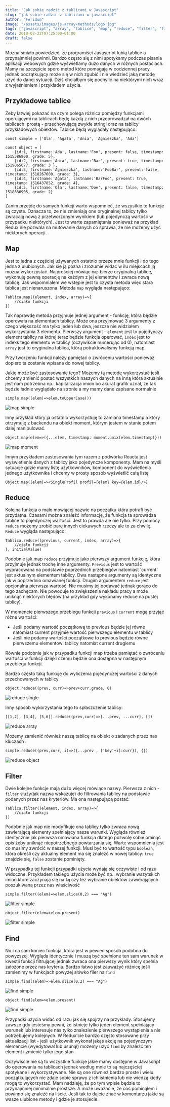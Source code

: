 ```yaml
---
title: "Jak sobie radzić z tablicami w Javascript"
slug: "jak-sobie-radzic-z-tablicami-w-javascript"
author: "Feridum"
image: "/assets/images/js-array-methods/logo.jpg"
tags: ["javascript", "array", "tablice", "map", "reduce", "filter", "find"]
date: 2018-02-22T07:25:00+01:00
draft: false
---
```


Można śmiało powiedzieć, że programiści Javascript lubią tablice a przynajmniej powinni. Bardzo często się z nimi spotykamy podczas pisania aplikacji webowych gdzie wyświetlamy dużo danych w różnych postaciach. Mamy na szczęście sporo metod które pomagają w codziennej pracy jednak początkujący może się w nich zgubić i nie wiedzieć jaką metodę użyć do danej sytuacji. Dziś chciałbym się pochylić na niektórymi  nich wraz z wyjaśnieniem i przykładem użycia.



## Przykładowe tablice

Żeby łatwiej pokazać na czym polega różnica pomiędzy funkcjami operującymi na tablicach będę każdą z nich przeprowadzał na dwóch tablicach: prostą - przechowującą zwykłe stringi oraz na tablicy przykładowych obiektów. Tablice będą wyglądały następująco: 
```
const simple = ['Ola', 'Agata', 'Ania', 'Agnieszka', 'Ada']

```

```
const object = [
	{id:1, firstname:'Ada', lastname:'Foo', present: false, timestamp: 1515586800, grade: 5},
	{id:2, firstname:'Ania', lastname:'Bar', present: true, timestamp: 1519065677, grade: 3 },
	{id:3, firstname:'Agnieszka', lastname:'FooBar', present: false, timestamp: 1518267600, grade: 3},
	{id:4, firstname:'Agata', lastname:'BarFoo', present: true, timestamp: 1516437852, grade: 4},
	{id:5, firstname:'Ola', lastname:'Doe', present: false, timestamp: 1518630905, grade: 2}
]

```
Zanim przejdę do samych funkcji warto wspomnieć, że wszystkie te funkcje są czyste. Oznacza to, że nie zmieniają one oryginalnej tablicy tylko zwracają nową z przetworzonym wynikiem (lub pojedynczą wartość w przypadku niektórych). Jest to warte zapamiętania ponieważ na przykład Redux nie pozwala na mutowanie danych co sprawia, że nie możemy użyć niektórych operacji.  

## Map

Jest to jedna z częściej używanych ostatnio przeze mnie funkcji i do tego jedna z ulubionych. Jak się ją pozna i zrozumie widać w ilu miejscach ją można wykorzystać. Najprościej mówiąc `map` bierze oryginalną tablicę, wykonuję pewną operację na każdym z jej elementów i zwraca nową tablicę. Jak wspomniałem we wstępie jest to czysta metoda więc stara tablica jest nienaruszona. Metoda `map` wygląda następująco: 

```
Tablica.map((element, index, array)=>{
	//ciało funkcji
})

```
Tak naprawdę metoda przyjmuje jednej argument - funkcję, która będzie operowała na elementach tablicy. Może ona przyjmować 3 argumenty z czego większość ma tylko jeden lub dwa, jeszcze nie widziałem wykorzystania 3 elementu. Pierwszy argument - `element` jest to pojedynczy element tablicy na której teraz będzie funkcja operować, `index` jest to indeks tego elementu w tablicy (oczywiście numerując od 0), natomiast `array` jest to oryginalna tablica, którą potraktowaliśmy funkcją map. 

Przy tworzeniu funkcji należy pamiętać o zwróceniu wartości ponieważ dopiero ta zostanie wpisana do nowej tablicy.

Jakie może być zastosowanie tego? Możemy tą metodę wykorzystać jeśli chcemy zmienić postać wszystkich naszych danych na inną która aktualnie jest nam potrzebna np.: kapitalizacja imion bo akurat grafik uznał, że tak będzie ładnie wyglądało na stronie a my mamy dane zapisane normalnie 

```
simple.map((elem)=>elem.toUpperCase())

```
![map simple](/assets/images/js-array-methods/map-simple.png)

Inny przykład który ja ostatnio wykorzystuję to zamiana timestamp'a który otrzymuję z backendu na obiekt moment, którym jestem w stanie potem dalej manipulować. 

```
object.map(elem=>({...elem, timestamp: moment.unix(elem.timestamp)}))

```
![map moment](/assets/images/js-array-methods/map-moment.png)

Innym przykładem zastosowania tym razem z podwórka Reacta jest wyświetlenie danych z tablicy jako pojedyncze komponenty. Mam na myśli sytuacje gdzie mamy listę użytkowników, komponent do wyświetlenia jednego użytkownika i chcemy w prosty sposób wyświetlić całą listę

```
Object.map((elem)=><SingleProfil profil={elem} key={elem.id}/>)

```

## Reduce

Kolejna funkcja o mało mówiącej nazwie na początku która potrafi być przydatna. Czasami można znaleźć informację, że funkcja ta sprowadza tablice to pojedynczej wartości.  Jest to prawda ale nie tylko. Przy pomocy `reduce` możemy zrobić parę innych ciekawych rzeczy ale to za chwilę. `Reduce` wygląda następująco: 

```
Tablica.reduce((previous, current, index, array)=>{
	//ciało funkcji
}, initialValue)

```
Podobnie jak map `reduce` przyjmuje jako pierwszy argument funkcję, która przyjmuje jednak trochę inne argumenty. `Previous` jest to wartość wypracowana na podstawie poprzednich przebiegów natomiast 'current' jest aktualnym elementem tablicy. Dwa następne argumenty są identyczne jak w poprzednio omawianej funkcji. Drugim argumentem `reduce` jest opcjonalna pierwsza wartość. Nie musimy jej podawać jednak gorąco do tego zachęcam. Nie powoduje to zwiększenia nakładu pracy a może uniknąć niektórych błędów (na przykład gdy wykonamy reduce na pustej tablicy).

 W momencie pierwszego przebiegu funkcji `previous` i `current` mogą przyjąć różne wartości: 

- Jeśli podamy wartość początkową to previous będzie jej równe natomiast current przyjmie wartość pierwszego elementu w tablicy
- Jeśli nie podamy wartości początkowe to previous będzie równe pierwszemu elementowi tablicy natomiat current drugiemu 

Równie podobnie jak w przypadku funkcji map trzeba pamiętać o zwróceniu wartości w funkcji dzięki czemu będzie ona dostępna w następnym przebiegu funkcji.

Bardzo często taką funkcję do wyliczenia pojedynczej wartości z danych przechowanych w tablicy

```
object.reduce((prev, curr)=>prev+curr.grade, 0)
```
![reduce single](/assets/images/js-array-methods/reduce-single.png)

Inny sposób wykorzystania tego to spłaszczenie tablicy: 

```
[[1,2], [3,4], [5,6]].reduce((prev,curr)=>[...prev, ...curr], [])

```
![reduce array](/assets/images/js-array-methods/reduce-array.png)

Możemy zamienić również naszą tablicę na obiekt o zadanych przez nas kluczach :

```
simple.reduce((prev,curr, i)=>({...prev , ['key'+i]:curr}), {})

```
![reduce object](/assets/images/js-array-methods/reduce-object.png)

## Filter

Dwie kolejne funkcje mają dużo więcej mówiące nazwy. Pierwsza z nich - `filter` służy(jak nazwa wskazuje) do filtrowania tablicy na podstawie podanych przez nas kryteriów. Ma ona następującą postać: 

```
Tablica.filter((element, index, array)=>{
	//ciało funkcji
})

```
Podobnie jak map nie modyfikuje ona tablicy tylko zwraca nową zawierającą elementy spełniający nasze warunki. Wygląda również identycznie jak pierwsza omawiana funkcja dlatego pozwolę sobie ominąć opis żeby uniknąć niepotrzebnego powtarzania się. Warte wspomnienia jest co musimy zwrócić w naszej funkcji. Musi być to wartość typu `boolean`, która określi czy aktualny element ma się znaleźć w nowej tablicy: `true` znajdzie się, `false` zostanie pominięty. 

W przypadku tej funkcji przypadki użycia wydają się oczywiste i od razu widoczne. Przykładem takiego użycia może być np.: wybranie wszytskich imion które zaczynają się na `Ag` czy też wybranie obiektów zawierających poszukiwaną przez nas właściwość

```
simple.filter((elem)=>elem.slice(0,2) === "Ag")
```
![filter simple](/assets/images/js-array-methods/filter-simple.png)

```
object.filter(elem=>elem.present)

```
![filter simple](/assets/images/js-array-methods/filter-object.png)

## Find

No i na sam koniec funkcja, która jest w pewien sposób podobna do powyższej. Wygląda identycznie i muszą być spełnione ten sam warunek w kwestii funkcji filtrującej jednak zwraca ona pierwszy wynik który spełnia założone przez nas kryteria. Bardzo łatwo jest zauważyć różnicę jeśli zamienimy w funkcjach powyżej słówko filer na `find`

```
simple.find((elem)=>elem.slice(0,2) === "Ag")
```
![find simple](/assets/images/js-array-methods/find-simple.png)

```
object.find(elem=>elem.present)

```
![find simple](/assets/images/js-array-methods/find-object.png)

Przypadki użycia widać od razu jak się spojrzy na przykłady. Stosujemy zawsze gdy jesteśmy pewni, że istnieje tylko jeden element spełniający warunek lub interesuje nas tylko znalezienie pierwszego wystąpienia a nie potrzebujemy kolejnych. W Redux'cie bardzo często stosowane przy aktualizacji list - jeśli użytkownik wykonał jakąś akcję na pojedynczym elemencie (wyedytował lub usunął) możemy użyć `find` by znaleźć ten element i zmienić tylko jego stan. 


Oczywiście nie są to wszystkie funkcje jakie mamy dostępne w Javascript do operowania na tablicach jednak według mnie to są najczęściej spotykane i wykorzystywane. Nie są one również bardzo proste i wielu początkujących nie zdaje sobie sprawy z ich istnienia lub nie wiedzą kiedy mogą to wykorzystać. Mam nadzieję, że po tym wpisie będzie to przynajmniej minimalnie prostsze. A może uważacie, że coś pominąłem i powinno się znaleźć na liście. Jeśli tak to dajcie znać w komentarzu jakie są wasze ulubione metody i gdzie je stosujecie.

